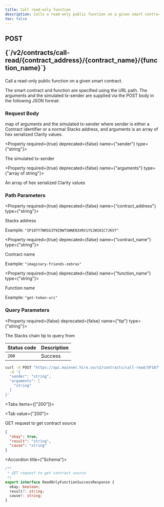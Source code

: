 ```yaml
---
title: Call read-only function
description: Calls a read-only public function on a given smart contract
toc: false
---
```




<Root>

<API>

<div className='flex-1'>

<h2 className="not-prose mb-2 inline-flex items-center gap-3 font-mono">
  <div className="rounded-lg border px-1 py-0.5 text-xs font-medium border-yellow-400/50 bg-yellow-400/20 text-yellow-600 dark:text-yellow-400">
    POST
  </div>
  <p className="text-xs break-words overflow-hidden w-[95%]">{`/v2/contracts/call-read/{contract_address}/{contract_name}/{function_name}`}</p>
</h2>

Call a read-only public function on a given smart contract.

The smart contract and function are specified using the URL path. The arguments and the simulated tx-sender are supplied via the POST body in the following JSON format:

### Request Body

map of arguments and the simulated tx-sender where sender is either a Contract identifier or a normal Stacks address, and arguments is an array of hex serialized Clarity values.

<Property required={true} deprecated={false} name={"sender"} type={"string"}>

The simulated tx-sender

</Property>

<Property required={true} deprecated={false} name={"arguments"} type={"array of string"}>

An array of hex serialized Clarity values

</Property>

### Path Parameters

<Property required={true} deprecated={false} name={"contract_address"} type={"string"}>

Stacks address

<span>Example:  `"SP187Y7NRSG3T9Z9WTSWNEN3XRV1YSJWS81C7JKV7"`</span>

</Property>

<Property required={true} deprecated={false} name={"contract_name"} type={"string"}>

Contract name

<span>Example:  `"imaginary-friends-zebras"`</span>

</Property>

<Property required={true} deprecated={false} name={"function_name"} type={"string"}>

Function name

<span>Example:  `"get-token-uri"`</span>

</Property>

### Query Parameters

<Property required={false} deprecated={false} name={"tip"} type={"string"}>

The Stacks chain tip to query from

</Property>

| Status code | Description |
| :----------- | :----------- |
| `200` | Success |

</div>

<APIExample>

```bash title="Terminal"
curl -X POST "https://api.mainnet.hiro.so/v2/contracts/call-read/SP187Y7NRSG3T9Z9WTSWNEN3XRV1YSJWS81C7JKV7/imaginary-friends-zebras/get-token-uri" \
  -d '{
  "sender": "string",
  "arguments": [
    "string"
  ]
}'
```

<Tabs items={["200"]}>

<Tab value={"200"}>

GET request to get contract source

```json title="Example response"
{
  "okay": true,
  "result": "string",
  "cause": "string"
}
```

<Accordions>

<Accordion title={"Schema"}>

```ts
/**
 * GET request to get contract source
 */
export interface ReadOnlyFunctionSuccessResponse {
  okay: boolean;
  result?: string;
  cause?: string;
}

```

</Accordion>

</Accordions>

</Tab>

</Tabs>

</APIExample>

</API>

</Root>